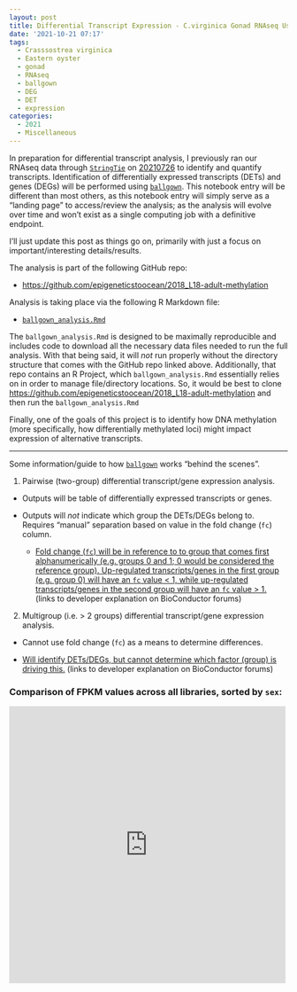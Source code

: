 ```yaml
---
layout: post
title: Differential Transcript Expression - C.virginica Gonad RNAseq Using Ballgown
date: '2021-10-21 07:17'
tags: 
  - Crasssostrea virginica
  - Eastern oyster
  - gonad
  - RNAseq
  - ballgown
  - DEG
  - DET
  - expression
categories: 
  - 2021
  - Miscellaneous
---
```

In preparation for differential transcript analysis, I previously ran our RNAseq data through [`StringTie`](https://ccb.jhu.edu/software/stringtie/) on [20210726](https://robertslab.github.io/sams-notebook/2021/07/26/Transcript-Identification-and-Quantification-C.virginia-RNAseq-With-NCBI-Genome-GCF_002022765.2-Using-StringTie-on-Mox.html) to identify and quantify transcripts. Identification of differentially expressed transcripts (DETs) and genes (DEGs) will be performed using [`ballgown`](https://github.com/alyssafrazee/ballgown). This notebook entry will be different than most others, as this notebook entry will simply serve as a "landing page" to access/review the analysis; as the analysis will evolve over time and won't exist as a single computing job with a definitive endpoint.

I'll just update this post as things go on, primarily with just a focus on important/interesting details/results.

The analysis is part of the following GitHub repo:

- [https://github.com/epigeneticstoocean/2018_L18-adult-methylation](https://github.com/epigeneticstoocean/2018_L18-adult-methylation)

Analysis is taking place via the following R Markdown file:

- [`ballgown_analysis.Rmd`](https://github.com/epigeneticstoocean/2018_L18-adult-methylation/blob/main/code/ballgown_analysis.Rmd)

The `ballgown_analysis.Rmd` is designed to be maximally reproducible and includes code to download all the necessary data files needed to run the full analysis. With that being said, it will _not_ run properly without the directory structure that comes with the GitHub repo linked above. Additionally, that repo contains an R Project, which `ballgown_analysis.Rmd` essentially relies on in order to manage file/directory locations. So, it would be best to clone [https://github.com/epigeneticstoocean/2018_L18-adult-methylation](https://github.com/epigeneticstoocean/2018_L18-adult-methylation) and then run the `ballgown_analysis.Rmd`

Finally, one of the goals of this project is to identify how DNA methylation (more specifically, how differentially methylated loci) might impact expression of alternative transcripts.

---

Some information/guide to how [`ballgown`](https://github.com/alyssafrazee/ballgown) works "behind the scenes".

1. Pairwise (two-group) differential transcript/gene expression analysis.

  - Outputs will be table of differentially expressed transcripts or genes.

  - Outputs will _not_ indicate which group the DETs/DEGs belong to. Requires "manual" separation based on value in the fold change (`fc`) column.

    - [Fold change (`fc`) will be in reference to to group that comes first alphanumerically (e.g. groups 0 and 1; 0 would be considered the reference group). Up-regulated transcripts/genes in the first group (e.g. group 0) will have an `fc` value < 1, while up-regulated transcripts/genes in the second group will have an `fc` value > 1.](https://support.bioconductor.org/p/77144/#77369) (links to developer explanation on BioConductor forums)

2. Multigroup (i.e. > 2 groups) differential transcript/gene expression analysis.

  - Cannot use fold change (`fc`) as a means to determine differences.

  - [Will identify DETs/DEGs, but cannot determine which factor (group) is driving this.](https://support.bioconductor.org/p/77144/#77369) (links to developer explanation on BioConductor forums)

### Comparison of FPKM values across all libraries, sorted by `sex`:

<embed src="https://drive.google.com/viewerng/
viewer?embedded=true&url=https://github.com/epigeneticstoocean/2018_L18-adult-methylation/raw/main/figures/fpkm_f-vs-m_boxplot.pdf" width="500" height="500">

